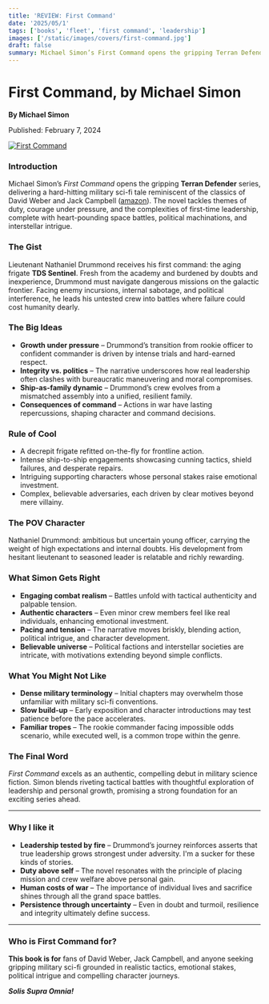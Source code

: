 ```yaml
---
title: 'REVIEW: First Command'
date: '2025/05/1'
tags: ['books', 'fleet', 'first command', 'leadership']
images: ['/static/images/covers/first-command.jpg']
draft: false
summary: Michael Simon’s First Command opens the gripping Terran Defender series, delivering a hard-hitting military sci-fi tale. The novel tackles themes of duty, courage under pressure, and the complexities of first-time leadership, complete with heart-pounding space battles, political machinations, and interstellar intrigue.
---
```


# First Command, by Michael Simon

**By Michael Simon**

Published: February 7, 2024

<div className="my-6 flex justify-center">
  <a href=" https://amzn.to/4k0j3Gm" target="_blank" rel="noopener">
    <img
      src="/static/images/covers/first-command.jpg"
      alt="First Command"
      className="max-w-xs rounded shadow-lg"
    />
  </a>
</div>

### Introduction

Michael Simon’s _First Command_ opens the gripping **Terran Defender** series, delivering a hard-hitting military sci-fi tale reminiscent of the classics of David Weber and Jack Campbell ([amazon][1]). The novel tackles themes of duty, courage under pressure, and the complexities of first-time leadership, complete with heart-pounding space battles, political machinations, and interstellar intrigue.

### The Gist

Lieutenant Nathaniel Drummond receives his first command: the aging frigate **TDS Sentinel**. Fresh from the academy and burdened by doubts and inexperience, Drummond must navigate dangerous missions on the galactic frontier. Facing enemy incursions, internal sabotage, and political interference, he leads his untested crew into battles where failure could cost humanity dearly.

### The Big Ideas

- **Growth under pressure** – Drummond’s transition from rookie officer to confident commander is driven by intense trials and hard-earned respect.
- **Integrity vs. politics** – The narrative underscores how real leadership often clashes with bureaucratic maneuvering and moral compromises.
- **Ship-as-family dynamic** – Drummond’s crew evolves from a mismatched assembly into a unified, resilient family.
- **Consequences of command** – Actions in war have lasting repercussions, shaping character and command decisions.

### Rule of Cool

- A decrepit frigate refitted on-the-fly for frontline action.
- Intense ship-to-ship engagements showcasing cunning tactics, shield failures, and desperate repairs.
- Intriguing supporting characters whose personal stakes raise emotional investment.
- Complex, believable adversaries, each driven by clear motives beyond mere villainy.

### The POV Character

Nathaniel Drummond: ambitious but uncertain young officer, carrying the weight of high expectations and internal doubts. His development from hesitant lieutenant to seasoned leader is relatable and richly rewarding.

### What Simon Gets Right

- **Engaging combat realism** – Battles unfold with tactical authenticity and palpable tension.
- **Authentic characters** – Even minor crew members feel like real individuals, enhancing emotional investment.
- **Pacing and tension** – The narrative moves briskly, blending action, political intrigue, and character development.
- **Believable universe** – Political factions and interstellar societies are intricate, with motivations extending beyond simple conflicts.

### What You Might Not Like

- **Dense military terminology** – Initial chapters may overwhelm those unfamiliar with military sci-fi conventions.
- **Slow build-up** – Early exposition and character introductions may test patience before the pace accelerates.
- **Familiar tropes** – The rookie commander facing impossible odds scenario, while executed well, is a common trope within the genre.

### The Final Word

_First Command_ excels as an authentic, compelling debut in military science fiction. Simon blends riveting tactical battles with thoughtful exploration of leadership and personal growth, promising a strong foundation for an exciting series ahead.

---

### Why I like it

- **Leadership tested by fire** – Drummond’s journey reinforces asserts that true leadership grows strongest under adversity. I'm a sucker for these kinds of stories.
- **Duty above self** – The novel resonates with the principle of placing mission and crew welfare above personal gain.
- **Human costs of war** – The importance of individual lives and sacrifice shines through all the grand space battles.
- **Persistence through uncertainty** – Even in doubt and turmoil, resilience and integrity ultimately define success.

---

### Who is First Command for?

**This book is for** fans of David Weber, Jack Campbell, and anyone seeking gripping military sci-fi grounded in realistic tactics, emotional stakes, political intrigue and compelling character journeys.

**_Solis Supra Omnia!_**

[1]: https://amzn.to/4k0j3Gm 'First Command: Terran Defender Book 1 eBook'
